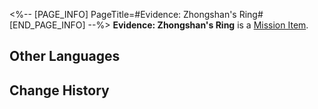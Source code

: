 <%-- [PAGE_INFO]
PageTitle=#Evidence: Zhongshan's Ring#
[END_PAGE_INFO] --%>
{{Item Infobox
|id          = 140349
|image       = Item Evidence- Zhongshan's Ring.png{{subst:void|<!--$UPLOAD:<<SpriteOutput/ItemFigures/140349.png>-<Item Evidence- Zhongshan's Ring.png>-<Item Icons>>-->}}
|type        = Mission Item
|invCategory = Missions
|rarity      = 3
|effect      = 
|description = An expensive-looking ring. The words "Zhongshan's Heirloom" are carved on its side.
}}
'''Evidence: Zhongshan's Ring''' is a [[Mission Item]].

==Other Languages==
{{Other Languages
|en   = Evidence: Zhongshan's Ring
|zhs  = 证物：钟珊的戒指
|zht  = 證物：鍾珊的戒指
|ja   = 証拠品：鐘珊の指輪
|ko   = 증거물: 종산의 반지
|es   = Prueba: anillo de Zhongshan
|fr   = Preuve&nbsp;: Anneau de Zhongshan
|ru   = Улика: кольцо Центра
|th   = หลักฐาน: แหวนของ Zhongshan
|vi   = Vật Chứng: Nhẫn Của Trung Lập
|de   = Beweisstück: Zhongshans Ring
|id   = Barang Bukti: Cincin Zhongshan
|pt   = Evidência: Anel de Zhongshan
}}

==Change History==
{{Change History|2.0}}